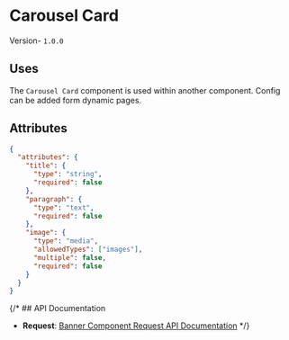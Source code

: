

# Carousel Card
Version- `1.0.0`

## Uses
The `Carousel Card` component is used within another component. Config can be added form dynamic pages.


## Attributes

```json
{
  "attributes": {
    "title": {
      "type": "string",
      "required": false
    },
    "paragraph": {
      "type": "text",
      "required": false
    },
    "image": {
      "type": "media",
      "allowedTypes": ["images"],
      "multiple": false,
      "required": false
    }
  }
}
```

{/* ## API Documentation

- **Request**: [Banner Component Request API Documentation](#) */}